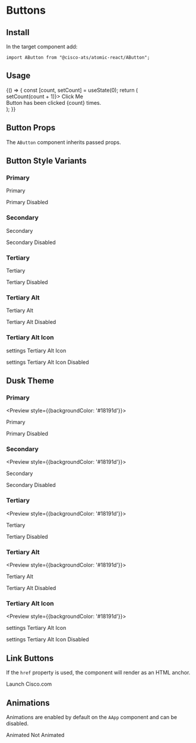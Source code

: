 

<Meta title="Components/Buttons" component={AButton} />

# Buttons

## Install

In the target component add:

```
import AButton from "@cisco-ats/atomic-react/AButton";
```

## Usage

<Preview>
  <Story name="1">
    <AApp>
      <YourComponent>
    {() => {
      const [count, setCount] = useState(0);
      return (
        <div>
          <AButton
            className="fern"
            onClick={() => setCount(count + 1)}>
            Click Me
          </AButton>
          <div>
            Button has been clicked {count} times.
          </div>
        </div>
      );
    }}
      </YourComponent>
    </AApp>
  </Story>
</Preview>


## Button Props

The `AButton` component inherits passed props.

<Props of={AButton} />

## Button Style Variants

  ### Primary

<Preview>
  <Story name="primary">
    <AApp>
      <p>
        <AButton>Primary</AButton>
      </p>
      <p>
        <AButton disabled>Primary Disabled</AButton>
      </p>
    </AApp>
  </Story>
</Preview>

  ### Secondary

<Preview>
  <Story name="secondary">
    <AApp>
      <p>
        <AButton secondary>Secondary</AButton>
      </p>
      <p>
        <AButton secondary disabled>Secondary Disabled</AButton>
      </p>
    </AApp>
  </Story>
</Preview>

  ### Tertiary

<Preview>
  <Story name="tertiary">
    <AApp>
      <p>
        <AButton tertiary>Tertiary</AButton>
      </p>
      <p>
        <AButton tertiary disabled>Tertiary Disabled</AButton>
      </p>
    </AApp>
  </Story>
</Preview>

  ### Tertiary Alt

<Preview>
  <Story name="tertiary-alt">
    <AApp>
      <p>
        <AButton tertiaryAlt>Tertiary Alt</AButton>
      </p>
      <p>
        <AButton tertiaryAlt disabled>Tertiary Alt Disabled</AButton>
      </p>
    </AApp>
  </Story>
</Preview>

  ### Tertiary Alt Icon

<Preview>
  <Story name="tertiary-alt-icon">
    <AApp>
      <p>
        <AButton tertiaryAltIcon>
          <AIcon>settings</AIcon>
          Tertiary Alt Icon
        </AButton>
      </p>
      <p>
        <AButton tertiaryAltIcon disabled>
          <AIcon>settings</AIcon>
          Tertiary Alt Icon Disabled
        </AButton>
      </p>
    </AApp>
  </Story>
</Preview>

## Dusk Theme

  ### Primary

<Preview style={{backgroundColor: '#18191d'}}>
  <Story name="dusk-primary">
    <AApp theme="dusk">
      <p>
        <AButton>Primary</AButton>
      </p>
      <p>
        <AButton disabled>Primary Disabled</AButton>
      </p>
    </AApp>
  </Story>
</Preview>

  ### Secondary

<Preview style={{backgroundColor: '#18191d'}}>
  <Story name="dusk-secondary">
    <AApp theme="dusk">
      <p>
        <AButton secondary>Secondary</AButton>
      </p>
      <p>
        <AButton secondary disabled>Secondary Disabled</AButton>
      </p>
    </AApp>
  </Story>
</Preview>

  ### Tertiary

<Preview style={{backgroundColor: '#18191d'}}>
  <Story name="dusk-tertiary">
    <AApp theme="dusk">
      <p>
        <AButton tertiary>Tertiary</AButton>
      </p>
      <p>
        <AButton tertiary disabled>Tertiary Disabled</AButton>
      </p>
    </AApp>
  </Story>
</Preview>

  ### Tertiary Alt

<Preview style={{backgroundColor: '#18191d'}}>
  <Story name="dusk-tertiary-alt">
    <AApp theme="dusk">
      <p>
        <AButton tertiaryAlt>Tertiary Alt</AButton>
      </p>
      <p>
        <AButton tertiaryAlt disabled>Tertiary Alt Disabled</AButton>
      </p>
    </AApp>
  </Story>
</Preview>

  ### Tertiary Alt Icon

<Preview style={{backgroundColor: '#18191d'}}>
  <Story name="dusk-tertiary-alt-icon">
    <AApp theme="dusk">
      <p>
        <AButton tertiaryAltIcon>
          <AIcon>settings</AIcon>
          Tertiary Alt Icon
        </AButton>
      </p>
      <p>
        <AButton tertiaryAltIcon disabled>
          <AIcon>settings</AIcon>
          Tertiary Alt Icon Disabled
        </AButton>
      </p>
    </AApp>
  </Story>
</Preview>

## Link Buttons

If the `href` property is used, the component will render as an HTML anchor.

<Preview>
  <AApp>
    <AButton secondary href="https://www.cisco.com">
      Launch Cisco.com
    </AButton>
  </AApp>
</Preview>


## Animations

Animations are enabled by default on the `AApp` component and can be disabled.

<Preview>
  <AApp>
    <AButton>
      Animated
    </AButton>
  </AApp>
  <AApp animations={false}>
    <AButton>
      Not Animated
    </AButton>
  </AApp>
</Preview>
